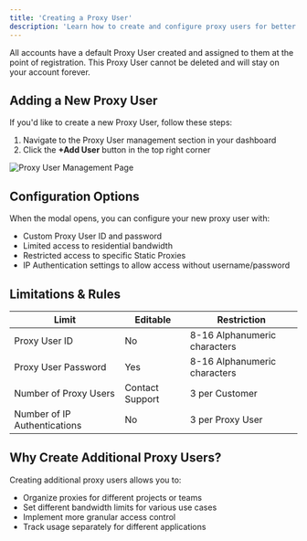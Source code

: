 ```yaml
---
title: 'Creating a Proxy User'
description: 'Learn how to create and configure proxy users for better organization and access control'
---
```


All accounts have a default Proxy User created and assigned to them at the point of registration. This Proxy User cannot be deleted and will stay on your account forever.

## Adding a New Proxy User

If you'd like to create a new Proxy User, follow these steps:

1. Navigate to the Proxy User management section in your dashboard
2. Click the **+Add User** button in the top right corner

![Proxy User Management Page](https://example.com/proxy-user-management.png)

## Configuration Options

When the modal opens, you can configure your new proxy user with:

- Custom Proxy User ID and password
- Limited access to residential bandwidth
- Restricted access to specific Static Proxies
- IP Authentication settings to allow access without username/password

## Limitations & Rules

| Limit | Editable | Restriction |
|-------|----------|-------------|
| Proxy User ID | No | 8-16 Alphanumeric characters |
| Proxy User Password | Yes | 8-16 Alphanumeric characters |
| Number of Proxy Users | Contact Support | 3 per Customer |
| Number of IP Authentications | No | 3 per Proxy User |

## Why Create Additional Proxy Users?

Creating additional proxy users allows you to:

- Organize proxies for different projects or teams
- Set different bandwidth limits for various use cases
- Implement more granular access control
- Track usage separately for different applications